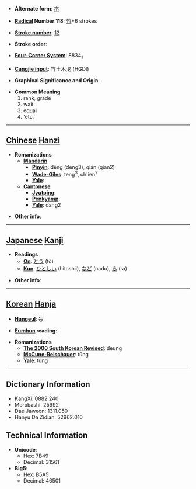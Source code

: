 * '''Alternate form''': [[朩]]

* '''[[Wiktionary:Chinese radical index| Radical]] Number 118''': [[Wiktionary:Chinese radical index 竹|竹]]+6 strokes

* '''[[Wiktionary:Chinese total strokes index|Stroke number]]''': [[Wiktionary:Chinese total strokes index 12|12]]

* '''Stroke order''': 

* '''[[Wiktionary:Chinese four corner index|Four-Corner System]]''': 8834<sub>1</sub>

* '''[[Wiktionary:Chinese Cangjie index|Cangjie input]]''': 竹土木戈 (HGDI)

* '''Graphical Significance and Origin''': 

* '''Common Meaning'''
*#rank, grade
*# wait
*# equal
*# 'etc.'


----

== [[Chinese]] [[Hanzi]] ==

* '''Romanizations'''
** '''[[Mandarin]]'''
*** '''[[Pinyin]]''': děng (deng3), qián (qian2)
*** '''[[Wade-Giles]]''': teng<sup>3</sup>, ch'ien<sup>2</sup>
*** '''[[Yale]]''': 
** '''[[Cantonese]]'''
*** '''[[Jyutping]]''':
*** '''[[Penkyamp]]''': 
*** '''[[Yale]]''': dang2

* '''Other info''': 

----

== [[Japanese]] [[Kanji]] ==

* '''Readings'''
** '''[[On]]''': [[とう]] (tō)
** '''[[Kun]]''': [[ひとしい]] (hitoshii), [[など]] (nado), [[ら]] (ra)

* '''Other info''':  

----

== [[Korean]] [[Hanja]] ==

* '''[[Hangeul]]''': 등

* '''[[Eumhun]] reading''': 

* '''Romanizations'''
** '''[[The 2000 South Korean Revised Romanization|The 2000 South Korean Revised]]''': deung
** '''[[McCune-Reischauer]]''': tŭng
** '''[[Yale]]''': tung

----

== Dictionary Information ==

* KangXi: 0882.240
* Morobashi: 25992
* Dae Jaweon: 1311.050
* Hanyu Da Zidian: 52962.010

== Technical Information ==

* '''Unicode''':
** Hex: 7B49
** Decimal: 31561
* '''Big5''':
** Hex: B5A5
** Decimal: 46501
